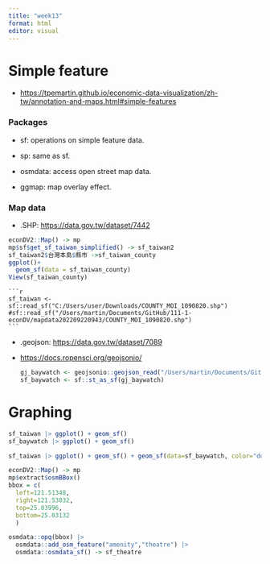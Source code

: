 ```yaml
---
title: "week13"
format: html
editor: visual
---
```


# Simple feature

-   <https://tpemartin.github.io/economic-data-visualization/zh-tw/annotation-and-maps.html#simple-features>

### Packages

-   sf: operations on simple feature data.

-   sp: same as sf.

-   osmdata: access open street map data.

-   ggmap: map overlay effect.

### Map data

-   .SHP: <https://data.gov.tw/dataset/7442>

```r
econDV2::Map() -> mp
mp$sf$get_sf_taiwan_simplified() -> sf_taiwan2
sf_taiwan2$台灣本島$縣市 ->sf_taiwan_county
ggplot()+
  geom_sf(data = sf_taiwan_county)
View(sf_taiwan_county)
```

    ```r
    sf_taiwan <- sf::read_sf("C:/Users/user/Downloads/COUNTY_MOI_1090820.shp") #sf::read_sf("/Users/martin/Documents/GitHub/111-1-econDV/mapdata202209220943/COUNTY_MOI_1090820.shp")
    ```

-   .geojson: <https://data.gov.tw/dataset/7089>

-   <https://docs.ropensci.org/geojsonio/>

    ```r
    gj_baywatch <- geojsonio::geojson_read("/Users/martin/Documents/GitHub/111-1-econDV/f1382000434167.geojson", what="sp")
    sf_baywatch <- sf::st_as_sf(gj_baywatch)
    ```

# Graphing

```r
sf_taiwan |> ggplot() + geom_sf()
sf_baywatch |> ggplot() + geom_sf()

sf_taiwan |> ggplot() + geom_sf() + geom_sf(data=sf_baywatch, color="dodgerblue3", size=0.1)
```

```r
econDV2::Map() -> mp
mp$extract$osmBBox()
bbox = c(
  left=121.51348,
  right=121.53032,
  top=25.03996,
  bottom=25.03132
  )

osmdata::opq(bbox) |> 
  osmdata::add_osm_feature("amenity","theatre") |> 
  osmdata::osmdata_sf() -> sf_theatre


```
